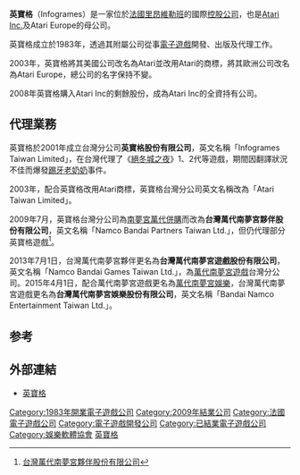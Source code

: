 {{NoteTA
|G1=Games
|G2=地名
}}
{{Infobox Company
| company_name = Infogrames Entertainment SA
| company_logo = <!-- 檔案不存在 [[File:Infogrames_logo.svg|File:Infogrames logo.svg]] ，可從英文維基百科取得 -->
| company_type = [[上市公司|上市公司]] {{euronext|IFG}}
| foundation = {{start date and age|1983|6}}
| successor        = {{tsl|en|Atari, SA}}
| location = [[法国|法国]][[里昂|里昂]]
| key_people = [[David_Gardner|David Gardner]], Chairman, CEO, and Chief Creative Officer<br />[[Phil_Harrison|Phil Harrison]], [[President|President]]<br/>[[Thomas_Schmider|Thomas Schmider]], Chief Operating Officer
| industry = [[电子游戏|计算机软件]]
| products = 《[[鬼屋魔影|鬼屋魔影]]》<br />《[[虚幻竞技场2003|虚幻竞技场2003]]》<br /> 《[[North_&_South_(computer_game)|North & South]]》<br /> 《[[RollerCoaster_Tycoon|RollerCoaster Tycoon]]》 <br /> 《[[文明III|文明III]]》 <br /> 《[[Test_Drive_(video_game)|Test Drive]]》 <br />《[[太空马戏团|太空马戏团]]》
| revenue = {{loss}}[[Euro|EUR]] €305.3 million (2007)
| net_income = {{loss}} [[Euro|EUR]] {{red|€-103.1 million}} (2007)<ref>[http://corporate.infogrames.com/infogramesgb/2007/05/comptes_de_resultats.php Infogrames GB<!-- Bot generated title -->] {{webarchive|url=https://web.archive.org/web/20080128155756/http://corporate.infogrames.com/infogramesgb/2007/05/comptes_de_resultats.php |date=2008-01-28 }}</ref>
| homepage = [http://www.infogrames.com/ www.infogrames.com]
| subsid = [[Atari,_Inc_(Infogrames)|Atari, Inc]], [[Atari_Interactive|Atari Interactive]]
}}

'''英寶格'''（Infogrames）是一家位於[[法國|法國]][[里昂|里昂]][[維勒班|維勒班]]的國際[[控股公司|控股公司]]，也是[[Atari|Atari Inc.]]及Atari Europe的母公司。

英寶格成立於1983年，透過其附屬公司從事[[電子遊戲|電子遊戲]]開發、出版及代理工作。

2003年，英寶格將其美國公司改名為Atari並改用Atari的商標，將其歐洲公司改名為Atari Europe，總公司的名字保持不變。

2008年英寶格購入Atari Inc的剩餘股份，成為Atari Inc的全資持有公司。

== 代理業務 ==
英寶格於2001年成立台灣分公司'''英寶格股份有限公司'''，英文名稱「Infogrames Taiwan Limited」，在台灣代理了《[[絕冬城之夜|絕冬城之夜]]》1、2代等遊戲，期間因翻譯狀況不佳而爆發[[踢牙老奶奶|踢牙老奶奶]]事件。

2003年，配合英寶格改用Atari商標，英寶格台灣分公司英文名稱改為「Atari Taiwan Limited」。

2009年7月，英寶格台灣分公司為[[南夢宮萬代|南夢宮萬代]][[併購|併購]]而改為'''台灣萬代南夢宮夥伴股份有限公司'''，英文名稱「Namco Bandai Partners Taiwan Ltd.」，但仍代理部分英寶格遊戲<ref>[http://acg.gamer.com.tw/acgDetail.php?s=32112 台灣萬代南夢宮夥伴股份有限公司]</ref>。

2013年7月1日，台灣萬代南夢宮夥伴更名為'''台灣萬代南夢宮遊戲股份有限公司'''，英文名稱「Namco Bandai Games Taiwan Ltd.」，為[[萬代南夢宮遊戲|萬代南夢宮遊戲]]台灣分公司。2015年4月1日，配合萬代南夢宮遊戲更名為[[萬代南夢宮娛樂|萬代南夢宮娛樂]]，台灣萬代南夢宮遊戲更名為'''台灣萬代南夢宮娛樂股份有限公司'''，英文名稱「Bandai Namco Entertainment Taiwan Ltd.」。

==参考==
{{reflist}}

==外部連結==
*[http://www.infogrames.com 英寶格] {{fr}} {{en}}


{{DEFAULTSORT:Infogrames Entertainment}}
[[Category:1983年開業電子遊戲公司|Category:1983年開業電子遊戲公司]]
[[Category:2009年結業公司|Category:2009年結業公司]]
[[Category:法國電子遊戲公司|Category:法國電子遊戲公司]]
[[Category:電子遊戲開發公司|Category:電子遊戲開發公司]]
[[Category:已結業電子遊戲公司|Category:已結業電子遊戲公司]]
[[Category:娛樂軟體協會|Category:娛樂軟體協會]]
[[Category:英寶格|]]